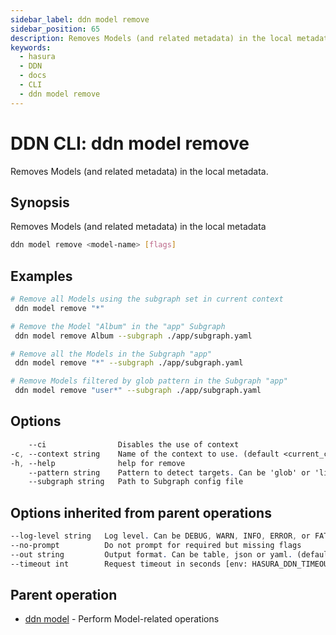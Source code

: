 ```yaml
---
sidebar_label: ddn model remove
sidebar_position: 65
description: Removes Models (and related metadata) in the local metadata using the DDN CLI
keywords:
  - hasura
  - DDN
  - docs
  - CLI
  - ddn model remove
---
```


# DDN CLI: ddn model remove

Removes Models (and related metadata) in the local metadata.

## Synopsis

Removes Models (and related metadata) in the local metadata

```bash
ddn model remove <model-name> [flags]
```

## Examples

```bash
# Remove all Models using the subgraph set in current context
 ddn model remove "*"

# Remove the Model "Album" in the "app" Subgraph
 ddn model remove Album --subgraph ./app/subgraph.yaml

# Remove all the Models in the Subgraph "app"
 ddn model remove "*" --subgraph ./app/subgraph.yaml

# Remove Models filtered by glob pattern in the Subgraph "app"
 ddn model remove "user*" --subgraph ./app/subgraph.yaml
```

## Options

```sass
    --ci                Disables the use of context
-c, --context string    Name of the context to use. (default <current_context>)
-h, --help              help for remove
    --pattern string    Pattern to detect targets. Can be 'glob' or 'literal'. (default "glob")
    --subgraph string   Path to Subgraph config file
```

## Options inherited from parent operations

```sass
--log-level string   Log level. Can be DEBUG, WARN, INFO, ERROR, or FATAL. (default "INFO")
--no-prompt          Do not prompt for required but missing flags
--out string         Output format. Can be table, json or yaml. (default "table")
--timeout int        Request timeout in seconds [env: HASURA_DDN_TIMEOUT] (default 100)
```

## Parent operation

- [ddn model](/reference/cli/commands/ddn_model) - Perform Model-related operations
